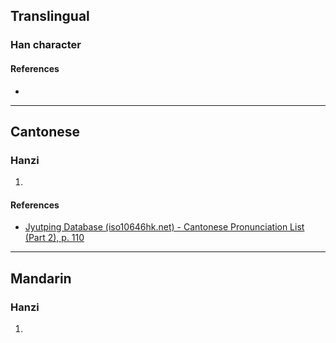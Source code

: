 {{character info/new}}
==Translingual==

===Han character===
{{Han char|rn=61|rad=心|as=12|sn=15|four=|canj=PBOF|ids=⿰忄祭}}

====References====
* {{Han ref|kx=0402.110|dkj=11205|dj=0742.130|hdz=42347.040|uh=618F|ud=24975}}

----

==Cantonese==

===Hanzi===
{{yue-hanzi|jyut=[[cai3]], [[zai3]]|y=chai3, jai3}}

# {{rfdef|yue|sort=心12}}

====References====
* [http://www.iso10646hk.net/jp/document/download.jsp Jyutping Database (iso10646hk.net) - Cantonese Pronunciation List (Part 2), p. 110]

----

==Mandarin==

===Hanzi===
{{cmn-hanzi|pin=[[chì]] ([[chi4]])|wg=ch'ih<sup>4</sup>}}

# {{rfdef|cmn|sort=心12}}